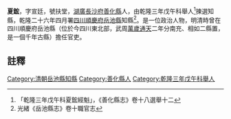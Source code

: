 {{明清人物信息框
| 姓名 =夏鋐
| 最高職務 = [[四川|四川]][[岳池縣|岳池縣]][[知縣|知縣]]
| 國家 = 大清
| 籍貫 = [[湖廣|湖廣]][[長沙府|長沙府]][[善化縣|善化縣]]
| 字號 =字宣廷，號扶堂
| 出生日期 = ？年？月？日
| 逝世日期 = ？年？月？日
| 墓葬 = 
| 配偶 =  
| 親屬 = 曾祖、祖、父，母
| 出身 =舉人揀選知縣 
| 著作 =  
*
}}
'''夏鋐'''{{BD|？年||？年||}}，字宣廷，號扶堂，[[湖廣|湖廣]][[長沙府|長沙府]][[善化縣|善化縣]]人，由乾隆三年戊午科舉人<ref>「乾隆三年戊午科夏鋐經魁」，《善化縣志》卷十八選舉十二</ref>揀選知縣，乾隆二十六年四月署[[四川|四川]][[順慶府|順慶府]][[岳池縣|岳池縣]]知縣<ref>光緒《岳池縣志》卷十職官志</ref>。是一位政治人物，明清時曾在四川順慶府岳池縣（位於今四川東北部，武周[[萬歲通天|萬歲通天]]二年分南充、相如二縣置，是一個千年古縣）擔任官吏。
==註釋==
{{reflist}}
{{清朝人物小作品}}
[[Category:清朝岳池縣知縣|Category:清朝岳池縣知縣]]
[[Category:善化縣人|Category:善化縣人]]
[[Category:乾隆三年戊午科舉人|Category:乾隆三年戊午科舉人]]